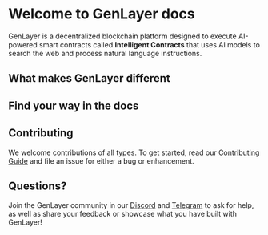 # Welcome to GenLayer docs 
GenLayer is a decentralized blockchain platform designed to execute AI-powered smart contracts called **Intelligent Contracts** that uses AI models to search the web and process natural language instructions.

## What makes GenLayer different

<Cards num={2}>
  <Card title="🌐 Access web data directly" href="/" />
  <Card title="🔄 Process natural language" href="/" />
  <Card title="🧠 Optimistic democracy consensus" href="/" />
  <Card title="🐍 Developer friendly" href="/" />
</Cards>

## Find your way in the docs

<Cards num={1}>
  <Card arrow title="What is GenLayer" href="/overview/what-is-genlayer" />
  <Card arrow title="Build and deploy Intelligent Contract on the simulator" href="/simulator" />
  <Card arrow title="Build with GenLayer - Ideas" href="/ideas" />
  <Card arrow title="Learn the Concepts behind GenLayer" href="/concept" />
</Cards>

## Contributing
We welcome contributions of all types. To get started, read our [Contributing Guide](https://github.com/yeagerai/genlayer-simulator/blob/main/CONTRIBUTING.md) and file an issue for either a bug or enhancement.

## Questions?
Join the GenLayer community in our [Discord](https://discord.gg/8Jm4v89VAu) and [Telegram](https://t.me/genlayer) to ask for help, as well as share your feedback or showcase what you have built with GenLayer!

